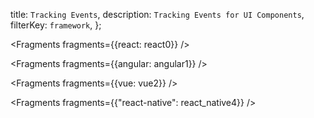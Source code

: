   title: `Tracking Events`,
  description: `Tracking Events for UI Components`,
  filterKey: `framework`,
};


<Fragments fragments={{react: react0}} />


<Fragments fragments={{angular: angular1}} />


<Fragments fragments={{vue: vue2}} />


  <Fragments fragments={{"react-native": react_native4}} />
